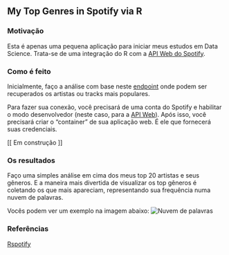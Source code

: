 <!--
---
title: "My Top Genres in Spotify via R"
output: html_document
---

```r
knitr::opts_chunk$set(echo = TRUE)
```
-->
## My Top Genres in Spotify via R

### Motivação

Esta é apenas uma pequena aplicação para iniciar meus estudos em Data Science.
Trata-se de uma integração do R com a [API Web do Spotify](https://developer.spotify.com/web-api/).

### Como é feito

Inicialmente, faço a análise com base neste [endpoint](https://developer.spotify.com/web-api/console/get-current-user-top-artists-and-tracks/) onde podem ser recuperados os artistas ou tracks mais populares.

Para fazer sua conexão, você precisará de uma conta do Spotify e habilitar o modo desenvolvedor (neste caso, para a [API Web](https://developer.spotify.com/web-api/)). Após isso, você precisará criar o "container" de sua aplicação web. É ele que fornecerá suas credenciais.

[[ Em construção ]]

### Os resultados

Faço uma simples análise em cima dos meus top 20 artistas e seus gêneros.
E a maneira mais divertida de visualizar os top gêneros é coletando os que mais apareciam, representando sua frequência numa nuvem de palavras.

Vocês podem ver um exemplo na imagem abaixo:
![Nuvem de palavras](https://github.com/thiagoassantos/r-spotify-popularity/blob/master/wordcloud.png "Wordcloud - Nuvem de palavras.")

### Referências
[Rspotify](https://github.com/tiagomendesdantas/Rspotify)

